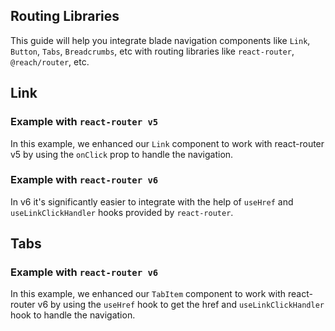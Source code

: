 
<Meta title="Guides/Integrations/Routing Libraries" />

## Routing Libraries

This guide will help you integrate blade navigation components like `Link`, `Button`, `Tabs`, `Breadcrumbs`, etc with routing libraries like `react-router`, `@reach/router`, etc.

<div style={{ marginTop: 40 }} />

## Link

### Example with `react-router v5`

In this example, we enhanced our `Link` component to work with react-router v5 by using the `onClick` prop to handle the navigation.

<div style={{ height: 500, marginTop: 30 }}>
  <RecipeSandbox
    title="react-router with Blade Link"
    codesandboxId="blade-link-react-router-v5-rcrdn8"
    activeFile="/src/BladeRouterLink.tsx"
    view="editor"
  />
</div>


### Example with `react-router v6`

In v6 it's significantly easier to integrate with the help of `useHref` and `useLinkClickHandler` hooks provided by `react-router`.

<div style={{ height: 500, marginTop: 30 }}>
  <RecipeSandbox
    title="react-router with Blade Link"
    codesandboxId="blade-link-react-router-v6-2w5f9k"
    activeFile="/src/BladeRouterLink.tsx"
    view="editor"
  />
</div>

<div style={{ marginTop: 40 }} />

## Tabs

### Example with `react-router v6`

In this example, we enhanced our `TabItem` component to work with react-router v6 by using the `useHref` hook to get the href and `useLinkClickHandler` hook to handle the navigation.

<div style={{ height: 500, marginTop: 30 }}>
  <RecipeSandbox
    title="react-router with Blade Tab"
    codesandboxId="blade-tab-react-router-v6-7g8nwc"
    activeFile="/src/TabItemLink.tsx"
    view="editor"
  />
</div>

